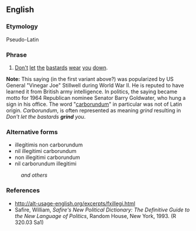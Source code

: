 ==English==

===Etymology===
Pseudo-Latin

===Phrase===
{{infl|en|phrase|head=[[noli]] [[illegitimi]] [[carborundum]]}}

# [[don't|Don't]] [[let]] [[the]] [[bastard]]s [[wear]] [[you]] [[down]].

'''Note:  ''' This saying (in the first variant above?) was popularized by US General "Vinegar Joe" Stillwell during World War II.  He is reputed to have learned it from British army intelligence.  In politics, the saying became motto for 1964 Republican nominee Senator Barry Goldwater, who hung a sign in his office. The word "[[carborundum]]" in particular was not of Latin origin. ''Carborundum'', is often represented as meaning ''grind'' resulting in ''Don't let the bastards '''grind''' you''.

===Alternative forms===
* illegitimis non carborundum
* nil illegitimi carborundum
* non illegitimi carborundum
* nil carborundum illegitimi
:''and others''

===References===
*http://alt-usage-english.org/excerpts/fxillegi.html
*Safire, William, ''Safire's New Political Dictionary: The Definitive Guide to the New Language of Politics'', Random House, New York, 1993. (R 320.03 Sa1)
